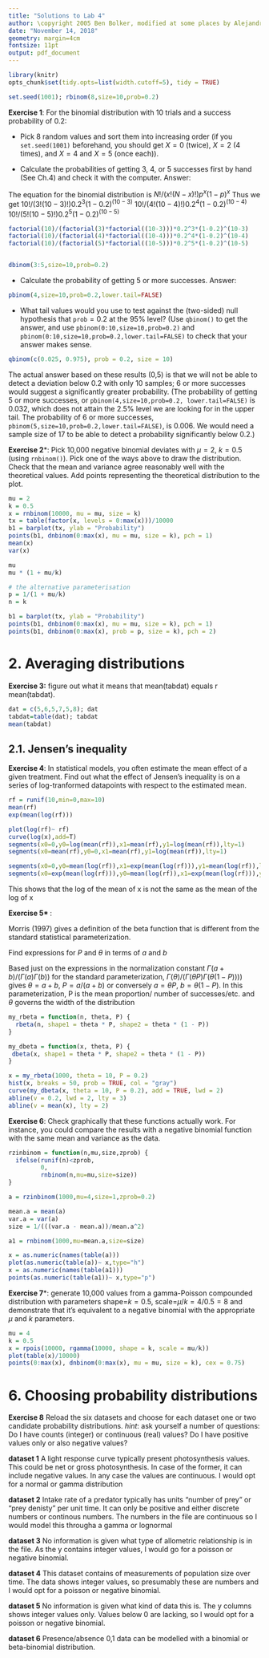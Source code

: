 ```yaml
---
title: "Solutions to Lab 4"
author: \copyright 2005 Ben Bolker, modified at some places by Alejandro Morales & Bob Douma 2017
date: "November 14, 2018"
geometry: margin=4cm
fontsize: 11pt
output: pdf_document
---
```


```r
library(knitr)
opts_chunk$set(tidy.opts=list(width.cutoff=5), tidy = TRUE)
```



```r
set.seed(1001); rbinom(8,size=10,prob=0.2)
``` 

**Exercise 1**:
For the binomial distribution with 10 trials and a success probability
of 0.2:

- Pick 8 random values and sort them into increasing order
(if you `set.seed(1001)` beforehand, you should get $X=0$
(twice), $X=2$ (4 times), and $X=4$ and $X=5$ (once each)).

- Calculate the probabilities of getting 3, 4, or 5
successes first by hand (See Ch.4) and check it with the computer. Answer: 

The equation for the binomial distribution is 
$N!/(x!(N-x)!)p^x(1-p)^x$
Thus we get
$10!/(3!(10-3)!)0.2^3(1-0.2)^(10-3)$
$10!/(4!(10-4)!)0.2^4(1-0.2)^(10-4)$
$10!/(5!(10-5)!)0.2^5(1-0.2)^(10-5)$

```r
factorial(10)/(factorial(3)*factorial((10-3)))*0.2^3*(1-0.2)^(10-3)
factorial(10)/(factorial(4)*factorial((10-4)))*0.2^4*(1-0.2)^(10-4)
factorial(10)/(factorial(5)*factorial((10-5)))*0.2^5*(1-0.2)^(10-5)


dbinom(3:5,size=10,prob=0.2)
``` 

- Calculate the probability of getting 5 or more
successes.
Answer: 
```r
pbinom(4,size=10,prob=0.2,lower.tail=FALSE)
``` 

- What tail values would you use to test against the (two-sided)
null hypothesis that `prob`$=0.2$ at the 95% level? (Use `qbinom()` to get the answer,
and use `pbinom(0:10,size=10,prob=0.2)` 
and `pbinom(0:10,size=10,prob=0.2,lower.tail=FALSE)` to check that your
answer makes sense.

```r
qbinom(c(0.025, 0.975), prob = 0.2, size = 10)
```

The actual answer based on these results (0,5) is that we will not be able to
detect a deviation below 0.2 with only 10 samples; 6 or more successes would suggest
a significantly greater probability. (The probability of getting 5 or more successes,
or `pbinom(4,size=10,prob=0.2, lower.tail=FALSE)` is 0.032, which
does not attain the 2.5% level we are looking for in the upper tail. The probability
of 6 or more successes, `pbinom(5,size=10,prob=0.2,lower.tail=FALSE)`,
is 0.006. We would need a sample size of 17 to be able to detect a probability
significantly below 0.2.)





**Exercise 2***:
Pick 10,000 negative binomial deviates with $\mu=2$, $k=0.5$ (using `rnbinom()`). Pick one of the ways above to draw
the distribution. Check that the mean and variance agree reasonably well with the theoretical values.
Add points representing the theoretical distribution to the plot.

```r
mu = 2
k = 0.5
x = rnbinom(10000, mu = mu, size = k)
tx = table(factor(x, levels = 0:max(x)))/10000
b1 = barplot(tx, ylab = "Probability")
points(b1, dnbinom(0:max(x), mu = mu, size = k), pch = 1)
mean(x)
var(x)

mu
mu * (1 + mu/k)

# the alternative parameterisation
p = 1/(1 + mu/k)
n = k

b1 = barplot(tx, ylab = "Probability")
points(b1, dnbinom(0:max(x), mu = mu, size = k), pch = 1)
points(b1, dnbinom(0:max(x), prob = p, size = k), pch = 2)
```

# 2. Averaging distributions


**Exercise 3:** figure out what it means that mean(tabdat) equals r mean(tabdat).

```r
dat = c(5,6,5,7,5,8); dat
tabdat=table(dat); tabdat
mean(tabdat)
```

## 2.1. Jensen's inequality

**Exercise 4**:
In statistical models, you often estimate the mean effect of a given treatment. Find out what the effect of Jensen's inequality is on a series of log-tranformed datapoints with respect to the estimated mean.

```r
rf = runif(10,min=0,max=10)
mean(rf)
exp(mean(log(rf)))

plot(log(rf)~ rf)
curve(log(x),add=T)
segments(x0=0,y0=log(mean(rf)),x1=mean(rf),y1=log(mean(rf)),lty=1)
segments(x0=mean(rf),y0=0,x1=mean(rf),y1=log(mean(rf)),lty=1)

segments(x0=0,y0=mean(log(rf)),x1=exp(mean(log(rf))),y1=mean(log(rf)),lty=2)
segments(x0=exp(mean(log(rf))),y0=mean(log(rf)),x1=exp(mean(log(rf))),y1=min(log(rf)),lty=2)

```
This shows that the log of the mean of x is not the same as the mean of the log of x

**Exercise 5* **:

Morris (1997) gives a definition of the beta function that
is different from the standard statistical parameterization.

Find expressions for $P$ and $\theta$ in terms of $a$ and $b$

Based just on the expressions in the normalization constant $\Gamma(a+b)/(\Gamma(a)\Gamma(b))$ for the standard parameterization,
$\Gamma(\theta)/(\Gamma(\theta P)\Gamma(\theta(1-P))))$ gives $\theta=a+b$, $P=a/(a+b)$ or conversely $a = \theta P$, $b=\theta(1-P)$.  In this parameterization, P is the mean proportion/ number of successes/etc. and  $\theta$ governs the width of the distribution

```r
my_rbeta = function(n, theta, P) {
  rbeta(n, shape1 = theta * P, shape2 = theta * (1 - P))
}

my_dbeta = function(x, theta, P) {
 dbeta(x, shape1 = theta * P, shape2 = theta * (1 - P))
}

x = my_rbeta(1000, theta = 10, P = 0.2)
hist(x, breaks = 50, prob = TRUE, col = "gray")
curve(my_dbeta(x, theta = 10, P = 0.2), add = TRUE, lwd = 2)
abline(v = 0.2, lwd = 2, lty = 3)
abline(v = mean(x), lty = 2)
```


**Exercise 6**:
Check graphically that these functions actually work. For instance, you could compare the results with a negative binomial function with the same mean and variance as the data.


```r
rzinbinom = function(n,mu,size,zprob) {
  ifelse(runif(n)<zprob,
         0,
         rnbinom(n,mu=mu,size=size))
}

a = rzinbinom(1000,mu=4,size=1,zprob=0.2)

mean.a = mean(a)
var.a = var(a)
size = 1/(((var.a - mean.a))/mean.a^2)

a1 = rnbinom(1000,mu=mean.a,size=size)

x = as.numeric(names(table(a)))
plot(as.numeric(table(a))~ x,type="h")
x = as.numeric(names(table(a1)))
points(as.numeric(table(a1))~ x,type="p")

```

**Exercise 7***:
generate 10,000 values from a gamma-Poisson compounded distribution with parameters shape=$k=0.5$, scale=$\mu/k=4/0.5=8$
and demonstrate that it's equivalent to a negative binomial with the appropriate $\mu$ and $k$ parameters.

```r
mu = 4
k = 0.5
x = rpois(10000, rgamma(10000, shape = k, scale = mu/k))
plot(table(x)/10000)
points(0:max(x), dnbinom(0:max(x), mu = mu, size = k), cex = 0.75)
```


# 6. Choosing probability distributions 

**Exercise 8** Reload the six datasets and choose for each dataset one or two candidate probability distributions.
  _hint_: ask yourself a number of questions: Do I have counts (integer) or continuous (real) values? Do I have positive values only or also negative values?
  
  
  **dataset 1** A light response curve typically present photosynthesis values. This could be net or gross photosynthesis. In case of the former, it can include negative values. In any case the values are continuous. I would opt for a normal or gamma distribution

  **dataset 2** Intake rate of a predator typically has units "number of prey" or "prey denisty" per unit time. It can only be positive and either discrete numbers or continous numbers. The numbers in the file are continuous so I would model this througha a gamma or lognormal  

  **dataset 3** No information is given what type of allometric relationship is in the file. As the y contains integer values, I would go for a poisson or negative binomial.

  **dataset 4** This dataset contains of measurements of population size over time. The data shows integer values, so presumably these are numbers and I would opt  for a poisson or negative binomial. 

  **dataset 5** No information is given what kind of data this is. The y columns shows integer values only. Values below 0 are lacking,  so I would opt  for a poisson or negative binomial.
  
  **dataset 6** Presence/absence 0,1 data can be modelled with a binomial or beta-binomial distribution.